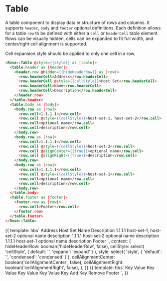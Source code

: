 
<Meta title="Rose|Table" component="Table" />

# Table

A table component to display data in structure of rows and columns. It supports `header`, `body` and `footer` optional definitions. Each definition allows for a table `row` to be defined with either a `cell` or `headerCell` table element. Rows can be visually hidden, cells can be expanded to fit full width, and center/right cell alignment is supported.

Cell expansion style should be applied to only one cell in a row.

```html
<Rose::Table @style={{style}} as |table|>
  <table.header as |header|>
    <header.row @hidden={{hideHeaderRow}} as |row|>
      <row.headerCell>Address</row.headerCell>
      <row.headerCell @style={{cellStyle}}>Host Set</row.headerCell>
      <row.headerCell>Name</row.headerCell>
      <row.headerCell>Description</row.headerCell>
    </header.row>
  </table.header>
  <table.body as |body|>
    <body.row as |row|>
      <row.cell>1.1.1.1</row.cell>
      <row.cell @style={{cellStyle}}>host-set-1, host-set-2</row.cell>
      <row.cell>optional name</row.cell>
      <row.cell>description</row.cell>
    </body.row>
    <body.row as |row|>
      <row.cell>1.1.1.1</row.cell>
      <row.cell @style={{cellStyle}}>host-set-2</row.cell>
      <row.cell @alignCenter={{true}}>optional name</row.cell>
      <row.cell @alignRight={{true}}>description</row.cell>
    </body.row>
    <body.row as |row|>
      <row.cell>1.1.1.1</row.cell>
      <row.cell @style={{cellStyle}}>host-set-1</row.cell>
      <row.cell>optional name</row.cell>
      <row.cell>description</row.cell>
    </body.row>
  </table.body>
  <table.footer as |footer|>
    <footer.row as |row|>
      <row.cell>Footer</row.cell>
    </footer.row>
  </table.footer>
</Rose::Table>
```

<Preview>
  <Story name="Basic">{{
    template: hbs`
    <Rose::Table @style={{style}} as |table|>
      <table.header as |header|>
        <header.row @hidden={{hideHeaderRow}} as |row|>
          <row.headerCell @alignCenter={{cellAlignmentCenter}} @alignRight={{cellAlignmentRight}}>Address</row.headerCell>
          <row.headerCell @style={{cellStyle}} @alignCenter={{cellAlignmentCenter}} @alignRight={{cellAlignmentRight}}>Host Set</row.headerCell>
          <row.headerCell @alignCenter={{cellAlignmentCenter}} @alignRight={{cellAlignmentRight}}>Name</row.headerCell>
          <row.headerCell @alignCenter={{cellAlignmentCenter}} @alignRight={{cellAlignmentRight}}>Description</row.headerCell>
        </header.row>
      </table.header>
      <table.body as |body|>
        <body.row as |row|>
          <row.cell>1.1.1.1</row.cell>
          <row.cell @style={{cellStyle}}>host-set-1, host-set-2</row.cell>
          <row.cell>optional name</row.cell>
          <row.cell>description</row.cell>
        </body.row>
        <body.row as |row|>
          <row.cell @alignCenter={{cellAlignmentCenter}}>1.1.1.1</row.cell>
          <row.cell @style={{cellStyle}} @alignCenter={{cellAlignmentCenter}}>host-set-2</row.cell>
          <row.cell @alignCenter={{cellAlignmentCenter}}>optional name</row.cell>
          <row.cell @alignCenter={{cellAlignmentCenter}}>description</row.cell>
        </body.row>
        <body.row as |row|>
          <row.cell @alignRight={{cellAlignmentRight}}>1.1.1.1</row.cell>
          <row.cell @style={{cellStyle}} @alignRight={{cellAlignmentRight}}>host-set-1</row.cell>
          <row.cell @alignRight={{cellAlignmentRight}}>optional name</row.cell>
          <row.cell @alignRight={{cellAlignmentRight}}>description</row.cell>
        </body.row>
      </table.body>
      <table.footer as |footer|>
        <footer.row as |row|>
          <row.cell>Footer</row.cell>
        </footer.row>
      </table.footer>
    </Rose::Table>
    `,
    context: {
      hideHeaderRow: boolean('hideHeaderRow', false),
      cellStyle: select(
        'cellStyle',
        {
          default: '',
          'expand': 'expand'
        }
      ),
      style: select(
        'style',
        {
          'default': '',
          'condensed': 'condensed'
        }
      ),
      cellAlignmentCenter: boolean('cellAlignmentCenter', false),
      cellAlignmentRight: boolean('cellAlignmentRight', false),
    },
  }}</Story>
</Preview>

<Preview>
  <Story name="Basic Key/Value Table">{{
    template: hbs`
      <Rose::Table @style="condensed" as |table|>
        <table.header as |header|>
          <header.row @hidden=true as |row|>
            <row.headerCell>Key</row.headerCell>
            <row.headerCell @style="expand">Value</row.headerCell>
          </header.row>
        </table.header>
        <table.body as |body|>
          <body.row as |row|>
            <row.cell>Key</row.cell>
            <row.cell>Value</row.cell>
          </body.row>
          <body.row as |row|>
            <row.cell>Key</row.cell>
            <row.cell>Value</row.cell>
          </body.row>
          <body.row as |row|>
            <row.cell>Key</row.cell>
            <row.cell>Value</row.cell>
          </body.row>
          <body.row as |row|>
            <row.cell>Key</row.cell>
            <row.cell @style="expand">
              <Rose::Form::Input @contextual={{true}} as |input|>
                <input.field />
                <Rose::Button @style="secondary">Add</Rose::Button>
              </Rose::Form::Input>
            </row.cell>
          </body.row>
          <body.row as |row|>
            <row.cell>Key</row.cell>
            <row.cell @style="expand">
              <Rose::Form::Input @contextual={{true}} as |input|>
                <input.field />
                <Rose::Button @style="secondary" @iconOnly="trash" title="Remove">Remove</Rose::Button>
              </Rose::Form::Input>
            </row.cell>
          </body.row>
        </table.body>
        <table.footer as |footer|>
          <footer.row  @hidden=true as |row|>
            <row.cell>Footer</row.cell>
          </footer.row>
        </table.footer>
      </Rose::Table>
    `,
  }}</Story>
</Preview>
